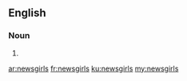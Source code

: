 ==English==

===Noun===
{{head|en|plural}}

# {{plural of|newsgirl|lang=en}}

[[ar:newsgirls]]
[[fr:newsgirls]]
[[ku:newsgirls]]
[[my:newsgirls]]